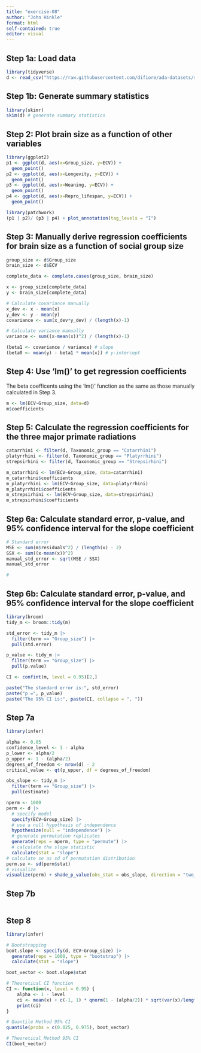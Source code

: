 ```yaml
---
title: "exercise-08"
author: "John Hinkle"
format: html
self-contained: true
editor: visual
---
```


## Step 1a: Load data

```r
library(tidyverse)
d <- read_csv("https://raw.githubusercontent.com/difiore/ada-datasets/main/Street_et_al_2017.csv")
```

## Step 1b: Generate summary statistics

```r
library(skimr)
skim(d) # generate summary statistics
```

## Step 2: Plot brain size as a function of other variables

```r
library(ggplot2)
p1 <- ggplot(d, aes(x=Group_size, y=ECV)) +
  geom_point()
p2 <- ggplot(d, aes(x=Longevity, y=ECV)) +
  geom_point()
p3 <- ggplot(d, aes(x=Weaning, y=ECV)) +
  geom_point()
p4 <- ggplot(d, aes(x=Repro_lifespan, y=ECV)) +
  geom_point()

library(patchwork)
(p1 | p2)/ (p3 | p4) + plot_annotation(tag_levels = "I")
```

## Step 3: Manually derive regression coefficients for brain size as a function of social group size

```r
group_size <- d$Group_size
brain_size <- d$ECV

complete_data <- complete.cases(group_size, brain_size)

x <- group_size[complete_data]
y <- brain_size[complete_data]

# Calculate covariance manually
x_dev <- x - mean(x)
y_dev <- y - mean(y)
covariance <- sum(x_dev*y_dev) / (length(x)-1)

# Calculate variance manually 
variance <- sum((x-mean(x))^2) / (length(x)-1)

(beta1 <- covariance / variance) # slope
(beta0 <- mean(y) - beta1 * mean(x)) # y-intercept
```

## Step 4: Use 'lm()' to get regression coefficients

The beta coefficents using the 'lm()' function as the same as those manually calculated in Step 3.

```r
m <- lm(ECV~Group_size, data=d)
m$coefficients
```

## Step 5: Calculate the regression coefficients for the three major primate radiations

```r
catarrhini <- filter(d, Taxonomic_group == "Catarrhini")
platyrrhini <- filter(d, Taxonomic_group == "Platyrrhini")
strepsirhini <- filter(d, Taxonomic_group == "Strepsirhini")

m_catarrhini <- lm(ECV~Group_size, data=catarrhini)
m_catarrhini$coefficients
m_platyrrhini <- lm(ECV~Group_size, data=platyrrhini)
m_platyrrhini$coefficients
m_strepsirhini <- lm(ECV~Group_size, data=strepsirhini)
m_strepsirhini$coefficients
```

## Step 6a: Calculate standard error, p-value, and 95% confidence interval for the slope coefficient

```r

# Standard error
MSE <- sum(m$residuals^2) / (length(x) - 2)
SSX <- sum((x-mean(x))^2)
manual_std_error <- sqrt(MSE / SSX)
manual_std_error

# 
```

## Step 6b: Calculate standard error, p-value, and 95% confidence interval for the slope coefficient

```r
library(broom)
tidy_m <- broom::tidy(m)

std_error <- tidy_m |>
  filter(term == "Group_size") |>
  pull(std.error)

p_value <- tidy_m |>
  filter(term == "Group_size") |>
  pull(p.value)

CI <- confint(m, level = 0.95)[2,]

paste("The standard error is:", std_error)
paste("p =", p_value)
paste("The 95% CI is:", paste(CI, collapse = ", "))
```

## Step 7a

```r
library(infer)

alpha <- 0.05
confidence_level <- 1 - alpha
p_lower <- alpha/2
p_upper <- 1 - (alpha/2)
degrees_of_freedom <- nrow(d) - 2
critical_value <- qt(p_upper, df = degrees_of_freedom)

obs_slope <- tidy_m |>
  filter(term == "Group_size") |>
  pull(estimate)

nperm <- 1000
perm <- d |>
  # specify model
  specify(ECV~Group_size) |>
  # use a null hypothesis of independence
  hypothesize(null = "independence") |>
  # generate permutation replicates
  generate(reps = nperm, type = "permute") |>
  # calculate the slope statistic
  calculate(stat = "slope")
# calculate se as sd of permutation distribution
perm.se <- sd(perm$stat)
# visualize
visualize(perm) + shade_p_value(obs_stat = obs_slope, direction = "two_sided")
```

## Step 7b

```r

```

## Step 8

```r

library(infer)

# Bootstrapping
boot.slope <- specify(d, ECV~Group_size) |>
  generate(reps = 1000, type = "bootstrap") |>
  calculate(stat = "slope")

boot_vector <- boot.slope$stat

# Theoretical CI function
CI <- function(x, level = 0.95) {
    alpha <- 1 - level
    ci <- mean(x) + c(-1, 1) * qnorm(1 - (alpha/2)) * sqrt(var(x)/length(x))
    print(ci)
}
```

```r
# Quantile Method 95% CI
quantile(probs = c(0.025, 0.975), boot_vector)

# Theoretical Method 95% CI
CI(boot_vector) 
```
